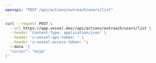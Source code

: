 ```yaml
---
openapi: "POST /api/actions/outreach/users/list"
---
```


<RequestExample>

```bash Request
curl --request POST \
  --url https://app.vessel.dev//api/actions/outreach/users/list \
  --header 'Content-Type: application/json' \
  --header 'x-vessel-api-token: ' \
  --header 'x-vessel-access-token: '\ 
  --data '{
  "cursor": "enim"
}'
```

</RequestExample>


      